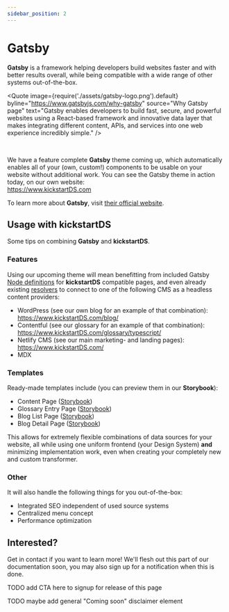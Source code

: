```yaml
---
sidebar_position: 2
---
```



# Gatsby

**Gatsby** is a framework helping developers build websites faster and with better results overall, while being compatible with a wide range of other systems out-of-the-box.

<Quote
  image={require('./assets/gatsby-logo.png').default}
  byline="https://www.gatsbyjs.com/why-gatsby"
  source="Why Gatsby page"
  text="Gatsby enables developers to build fast, secure, and powerful websites using a React-based framework and innovative data layer that makes integrating different content, APIs, and services into one web experience incredibly simple."
/>

<br />

We have a feature complete **Gatsby** theme coming up, which automatically enables all of your (own, custom!) components to be usable on your website without additional work. You can see the Gatsby theme in action today, on our own website:<br/>
https://www.kickstartDS.com

To learn more about **Gatsby**, visit [their official website](https://www.gatsbyjs.com/).

## Usage with **kickstartDS**

Some tips on combining **Gatsby** and **kickstartDS**.

### Features

Using our upcoming theme will mean benefitting from included Gatsby [Node definitions](https://www.gatsbyjs.com/docs/reference/graphql-data-layer/schema-customization/#creating-type-definitions) for **kickstartDS** compatible pages, and even already existing [resolvers](https://www.gatsbyjs.com/docs/reference/graphql-data-layer/schema-customization/#createresolvers-api) to connect to one of the following CMS as a headless content providers:

- WordPress (see our own blog for an example of that combination): https://www.kickstartDS.com/blog/
- Contentful (see our glossary for an example of that combination): https://www.kickstartDS.com/glossary/typescript/
- Netlify CMS (see our main marketing- and landing pages): https://www.kickstartDS.com/
- MDX

### Templates

Ready-made templates include (you can preview them in our **Storybook**):

- Content Page ([Storybook](https://www.kickstartds.com/storybook/?path=/story/pages--integrations))
- Glossary Entry Page ([Storybook](https://www.kickstartds.com/storybook/?path=/story/pages--glossary-entry))
- Blog List Page ([Storybook](https://www.kickstartds.com/storybook/?path=/story/pages--blog-list))
- Blog Detail Page ([Storybook](https://www.kickstartds.com/storybook/?path=/story/pages--blog-post))

This allows for extremely flexible combinations of data sources for your website, all while using one uniform frontend (your Design System) **and** minimizing implementation work, even when creating your completely new and custom transformer.

### Other

It will also handle the following things for you out-of-the-box:

- Integrated SEO independent of used source systems
- Centralized menu concept
- Performance optimization

## Interested?

Get in contact if you want to learn more! We'll flesh out this part of our documentation soon, you may also sign up for a notification when this is done.

TODO add CTA here to signup for release of this page

TODO maybe add general "Coming soon" disclaimer element
